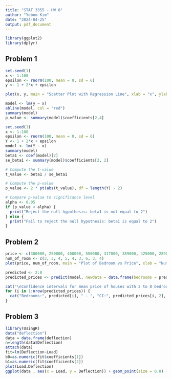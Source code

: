 ```yaml
---
title: "STAT 3355 - HW 8"
author: "Yebom Kim"
date: "2024-04-25"
output: pdf_document
---
```


```r
library(ggplot2)
library(dplyr)
```

## Problem 1
```r
set.seed(1)
x <- 1:100
epsilon <- rnorm(100, mean = 0, sd = 6)
y <- 1 + 2*x + epsilon

plot(x, y, main = "Scatter Plot with Regression Line", xlab = "x", ylab = "y", pch = 19)

model <- lm(y ~ x)
abline(model, col = "red")
summary(model)
p_value <- summary(model)$coefficients[2,4]
```
```r
set.seed(1)
x <- 1:100
epsilon <- rnorm(100, mean = 0, sd = 6)
Y <- 1 + 2*x + epsilon
model <- lm(Y ~ x)
summary(model)
beta1 <- coef(model)[2]
se_beta1 <- summary(model)$coefficients[2, 2]

# Compute the t-value
t_value <- beta1 / se_beta1

# Compute the p-value
p_value <- 2 * pt(abs(t_value), df = length(Y) - 2)

# Compare p-value to significance level
alpha <- 0.05
if (p_value < alpha) {
  print("Reject the null hypothesis: beta1 is not equal to 2")
} else {
  print("Fail to reject the null hypothesis: beta1 is equal to 2")
}
```
## Problem 2
```r
price <- c(300000, 250000, 400000, 550000, 317000, 389000, 425000, 289000, 389000)
num_of_room <- c(3, 3, 4, 5, 4, 3, 6, 3, 4)
plot(price, num_of_room, main = "Plot of Bedroom vs Price", xlab = "Number of Bedroom", ylab = "Price")
```

```r
predicted <- 2:8
predicted_prices <- predict(model, newdata = data.frame(bedrooms = predicted), interval = "confidence")

cat("\nConfidence intervals for mean price of houses with 2 to 8 bedrooms:\n")
for (i in 1:nrow(predicted_prices)) {
  cat("Bedrooms:", predicted[i], " - ", "CI:", predicted_prices[i, 2], "to", predicted_prices[i, 3], "\n")
}
```
## Problem 3
```r
library(UsingR)
data("deflection")
data = data.frame(deflection)
n=length(data$Deflection)
attach(data)
fit=lm(Deflection~Load)
b0=as.numeric(fit$coefficients[1])
b1=as.numeric(fit$coefficients[2])
plot(Load,Deflection)
ggplot(data , aes(x = Load, y = Deflection)) + geom_point(size = 0.8) + geom_smooth(method = lm)
```